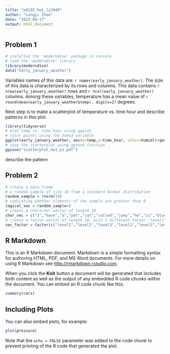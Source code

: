 ```yaml
---
title: "p8105_hw1_lz2949"
author: "Longyi Zhao"
date: "2023-09-17"
output: html_document
---
```


## Problem 1
```r
# installed the 'moderndive' package in console
# load the 'moderndive' library
library(moderndive)
data("early_january_weather")

```

Variables names of this data are: `r names(early_january_weather)`. The size of this data is characterized by its rows and columns. This data contains `r nrow(early_january_weather)` rows and `r ncol(early_january_weather)` columns. Among these variables, temperature has a mean value of `r round(mean(early_january_weather$temp), digits=2)` degrees. 

Next step is to make a scatterplot of temperature vs. time hour and describe patterns in this plot. 

```r
library(tidyverse)
# plot temp vs. time_hour using ggplot 
# color points using the humid variable
ggplot(early_january_weather, aes(y=temp,x=time_hour, color=humid))+geom_point()
# save the scatterplot using ggsave function
ggsave("scatterplot_hw1_p1.pdf")
```

describe the pattern


## Problem 2

```r
# create a data frame 
# a random sample of size 10 from a standard Normal distribution
random_sample = rnorm(10)
# indicating whether elements of the sample are greater than 0
logical_vec = random_sample>0
# create a character vector of length 10
char_vec = c("I","have","a","pet","cat","called","jumy","he","is","black-and-white")
# create a factor vector of length 10, with 3 different factor "levels"
vec_factor = factor(c("level1","level2","level3","level1","level2","level3","level1","level2","level3","level3"))

```



## R Markdown

This is an R Markdown document. Markdown is a simple formatting syntax for authoring HTML, PDF, and MS Word documents. For more details on using R Markdown see <http://rmarkdown.rstudio.com>.

When you click the **Knit** button a document will be generated that includes both content as well as the output of any embedded R code chunks within the document. You can embed an R code chunk like this:

```r
summary(cars)
```

## Including Plots

You can also embed plots, for example:

```r
plot(pressure)
```

Note that the `echo = FALSE` parameter was added to the code chunk to prevent printing of the R code that generated the plot.
